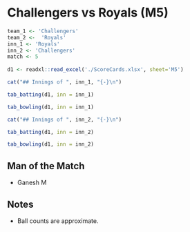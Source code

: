 # Challengers vs Royals (M5) {-#match5}

```r
team_1 <- 'Challengers'
team_2 <-  'Royals'
inn_1 <- 'Royals'
inn_2 <- 'Challengers'
match <- 5
  
d1 <- readxl::read_excel('./ScoreCards.xlsx', sheet='M5')  
```

```r
cat("## Innings of ", inn_1, "{-}\n")
```
 
```r
tab_batting(d1, inn = inn_1)
```

```r
tab_bowling(d1, inn = inn_1)
```

```r
cat("## Innings of ", inn_2, "{-}\n")
```

```r
tab_batting(d1, inn = inn_2)
```

```r
tab_bowling(d1, inn = inn_2)
```


## Man of the Match {-}

+ Ganesh M

## Notes {-}
+ Ball counts are approximate.

